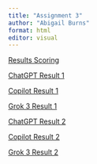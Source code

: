 ---
title: "Assignment 3"
author: "Abigail Burns"
format: html
editor: visual
---
<p>[Results Scoring](prompt_exercise.xlsx)</p>

<p>[ChatGPT Result 1](chatgpt_1.pdf)</p>

<p>[Copilot Result 1](copilot_1.pdf)</p>

<p>[Grok 3 Result 1](grok_1.pdf)</p>

<p>[ChatGPT Result 2](chatgpt_2.pdf)</p>

<p>[Copilot Result 2](copilot_2.pdf)</p>

<p>[Grok 3 Result 2](grok_2.pdf)</p>
